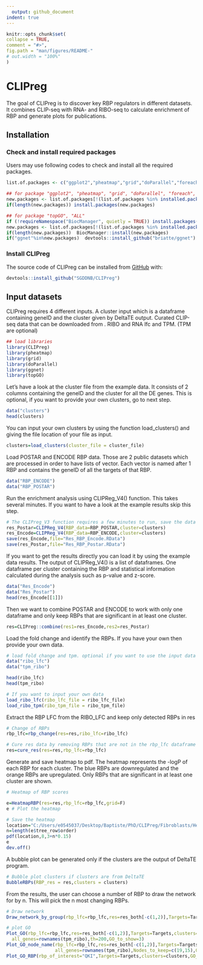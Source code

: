 ```yaml
---
  output: github_document
indent: true
---
```


  <!-- README.md is generated from README.Rmd. Please edit that file -->

  ```r
knitr::opts_chunk$set(
  collapse = TRUE,
  comment = "#>",
  fig.path = "man/figures/README-"
  # out.width = "100%"
)
```
# CLIPreg

<!-- badges: start -->
  <!-- badges: end -->

  The goal of CLIPreg is to discover key RBP regulators in different datasets. It combines CLIP-seq with RNA- and RIBO-seq to calculate  enrichment of RBP and generate plots for publications.

## Installation

### Check and install required packages

Users may use following codes to check and install all the required packages.

``` r
list.of.packages <- c("ggplot2","pheatmap","grid","doParallel","foreach","data.table","fastmatch","GGally","ggnet","topGO","ALL","devtools")

## for package "ggplot2", "pheatmap", "grid", "doParallel", "foreach", "data.table", "fastmatch", "GGally"
new.packages <- list.of.packages[!(list.of.packages %in% installed.packages()[,"Package"])]
if(length(new.packages)) install.packages(new.packages)

## for package "topGO", "ALL"
if (!requireNamespace("BiocManager", quietly = TRUE)) install.packages("BiocManager")
new.packages <- list.of.packages[!(list.of.packages %in% installed.packages()[,"Package"])]
if(length(new.packages))  BiocManager::install(new.packages)
if("ggnet"%in%new.packages)  devtools::install_github("briatte/ggnet")
```

### Install CLIPreg

The source code of CLIPreg can be installed from [GitHub](https://github.com/) with:

  ``` r
devtools::install_github("SGDDNB/CLIPreg")
```


## Input datasets

CLIPreg requires 4 different inputs. A cluster input which is a dataframe containing geneID and the cluster given by DeltaTE output.
Curated CLIP-seq data that can be downloaded from . RIBO and RNA lfc and TPM. (TPM are optional)

```r
## load libraries
library(CLIPreg)
library(pheatmap)
library(grid)
library(doParallel)
library(ggnet)
library(topGO)
```

Let's have a look at the cluster file from the example data. It consists of 2 columns containing the geneID and the cluster for all the DE genes. This is optional, if you want to provide your own clusters, go to next step.

```r
data("clusters")
head(clusters)
```

You can input your own clusters by using the function load_clusters() and giving the file location of your file as input.

```r
clusters=load_clusters(cluster_file = cluster_file)
```

Load POSTAR and ENCODE RBP data. Those are 2 public datasets which are processed in order to have lists of vector. Each vector is named after 1 RBP and contains the geneID of all the targets of that RBP.

```r
data("RBP_ENCODE")
data("RBP_POSTAR")
```

Run the enrichment analysis using CLIPReg_V4() function. This takes several minutes. If you want to have a look at the example results skip this step.

```r
# The CLIPreg_V3 function requires a few minutes to run, save the data after running it to be sure not to lose it
res_Postar=CLIPReg_V4(RBP_data=RBP_POSTAR,cluster=clusters)
res_Encode=CLIPReg_V4(RBP_data=RBP_ENCODE,cluster=clusters)
save(res_Encode,file="Res_RBP_Encode.RData")
save(res_Postar,file="Res_RBP_Postar.RData")
```

If you want to get the results directly you can load it by using the example data results. The output of CLIPReg_V4() is a list of dataframes. One dataframe per cluster containing the RBP and statistical information calculated during the analysis such as p-value and z-score.

```r
data("Res_Encode")
data("Res_Postar")
head(res_Encode[[1]])
```

Then we want to combine POSTAR and ENCODE to work with only one dataframe and only keep RBPs that are significant in at least one cluster.

```r

res=CLIPreg::combine(res1=res_Encode,res2=res_Postar)

```

Load the fold change and identify the RBPs. If you have your own then provide your own data.

```r
# load fold change and tpm. optional if you want to use the input data
data("ribo_lfc")
data("tpm_ribo")

head(ribo_lfc)
head(tpm_ribo)

# If you want to input your own data
load_ribo_lfc(ribo_lfc_file = ribo_lfc_file)
load_ribo_tpm(ribo_tpm_file = ribo_tpm_file)

```

Extract the RBP LFC from the RIBO_LFC and keep only detected RBPs in res

```r
# Change of RBPs
rbp_lfc=rbp_change(res=res,ribo_lfc=ribo_lfc)

# Cure res data by removing RBPs that are not in the rbp_lfc dataframe
res=cure_res(res=res,rbp_lfc=rbp_lfc)
```

Generate and save heatmap to pdf. The heatmap represents the -logP of each RBP for each cluster. The blue RBPs are downregulated and the orange RBPs are upregulated. Only RBPs that are significant in at least one cluster are shown.

```r
# Heatmap of RBP scores

e=HeatmapRBP(res=res,rbp_lfc=rbp_lfc,grid=F)
e # Plot the heatmap

# Save the heatmap
location="C:/Users/e0545037/Desktop/Baptiste/PhD/CLIPreg/Fibroblasts/Heatmap_fibroblasts_V4.pdf"
n=length(e$tree_row$order)
pdf(location,8,3+n*0.15)
e
dev.off()
```

A bubble plot can be generated only if the clusters are the output of DeltaTE program.

```r
# Bubble plot clusters if clusters are from DeltaTE
BubbleRBPs(RBP_res = res,clusters = clusters)
```

From the results, the user can choose a number of RBP to draw the network for by n. This will pick the n most changing RBPs.

```r
# Draw network
Draw_network_by_group(rbp_lfc=rbp_lfc,res=res_both[-c(1,2)],Targets=Targets,clusters=clusters,n=5)
```

```r
# plot GO
Plot_GO(rbp_lfc=rbp_lfc,res=res_both[-c(1,2)],Targets=Targets,clusters=clusters,n=5,
  all_genes=rownames(tpm_ribo),th=200,GO_to_show=3)
Plot_GO_node_name(rbp_lfc=rbp_lfc,res=res_both[-c(1,2)],Targets=Targets,clusters=clusters,n=5,
                  all_genes=rownames(tpm_ribo),Nodes_to_keep=c(19,15),GO_to_show=3)
Plot_GO_RBP(rbp_of_interest="QKI",Targets=Targets,clusters=clusters,GO_to_show=3)
```

